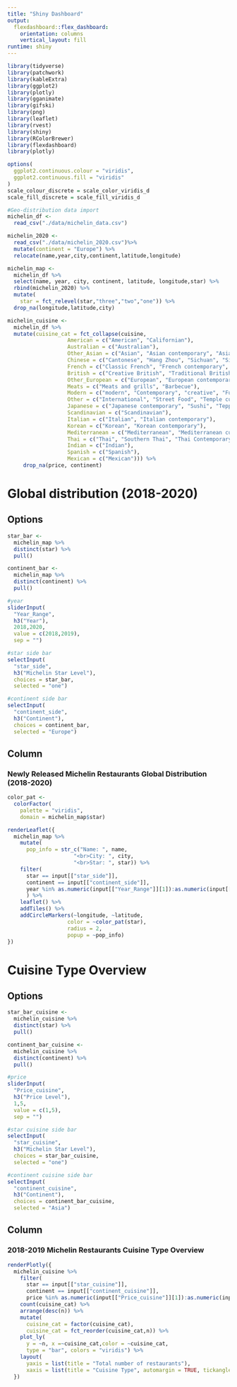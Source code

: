 ```yaml
---
title: "Shiny Dashboard"
output: 
  flexdashboard::flex_dashboard:
    orientation: columns
    vertical_layout: fill
runtime: shiny
---
```


```r
library(tidyverse)
library(patchwork)
library(kableExtra)
library(ggplot2)
library(plotly)
library(gganimate)
library(gifski)
library(png)
library(leaflet)
library(rvest)
library(shiny)
library(RColorBrewer)
library(flexdashboard)
library(plotly)

options(
  ggplot2.continuous.colour = "viridis",
  ggplot2.continuous.fill = "viridis"
)
scale_colour_discrete = scale_color_viridis_d
scale_fill_discrete = scale_fill_viridis_d

#Geo-distribution data import 
michelin_df <-
  read_csv("./data/michelin_data.csv")

michelin_2020 <-
  read_csv("./data/michelin_2020.csv")%>%
  mutate(continent = "Europe") %>%
  relocate(name,year,city,continent,latitude,longitude)

michelin_map <-
  michelin_df %>%
  select(name, year, city, continent, latitude, longitude,star) %>%
  rbind(michelin_2020) %>%
  mutate(
    star = fct_relevel(star,"three","two","one")) %>%
  drop_na(longitude,latitude,city)

michelin_cuisine <- 
  michelin_df %>%
  mutate(cuisine_cat = fct_collapse(cuisine,
                   American = c("American", "Californian"), 
                   Australian = c("Australian"),
                   Other_Asian = c("Asian", "Asian contemporary", "Asian influences", "Peranakan"),
                   Chinese = c("Cantonese", "Hang Zhou", "Sichuan", "Sichuan-Huai Yang", "Cantonese Roast Meats", "Fujian", "Hunanese and Sichuan", "Chinese", "Shanghainese", "Taiwanese", "Dim Sum", "Taizhou", "Noodles and congee"), 
                   French = c("Classic French", "French contemporary", "Creative French", "French", "Modern French"),
                   British = c("Creative British", "Traditional British", "Modern British"), 
                   Other_European = c("European", "European contemporary", "Austrian", "Danish", "Finnish"),
                   Meats = c("Meats and grills", "Barbecue"),
                   Modern = c("modern", "Contemporary", "creative", "Fusion", "Modern cuisine", "Creative", "Gastropub", "Innovative"), 
                   Other = c("International", "Street Food", "Temple cuisine", "Seafood", "Vegetarian", "Classic cuisine", "Market cuisine", "Regional cuisine", "Steakhouse", "Moroccan"), 
                   Japanese = c("Japanese contemporary", "Sushi", "Teppanyaki", "Japanese"),
                   Scandinavian = c("Scandinavian"),
                   Italian = c("Italian", "Italian contemporary"),
                   Korean = c("Korean", "Korean contemporary"), 
                   Mediterranean = c("Mediterranean", "Mediterranean cuisine"),
                   Thai = c("Thai", "Southern Thai", "Thai Contemporary"), 
                   Indian = c("Indian"), 
                   Spanish = c("Spanish"), 
                   Mexican = c("Mexican"))) %>% 
     drop_na(price, continent)
```

Global distribution (2018-2020)
=======================================================================

Options {.sidebar}
-----------------------------------------------------------------------

```r
star_bar <-
  michelin_map %>%
  distinct(star) %>%
  pull()

continent_bar <-
  michelin_map %>%
  distinct(continent) %>%
  pull()

#year
sliderInput(
  "Year_Range",
  h3("Year"),
  2018,2020,
  value = c(2018,2019),
  sep = "")

#star side bar
selectInput(
  "star_side",
  h3("Michelin Star Level"),
  choices = star_bar,
  selected = "one")

#continent side bar
selectInput(
  "continent_side",
  h3("Continent"),
  choices = continent_bar,
  selected = "Europe")
```

Column {data-width=800}
-----------------------------------------------------------------------

### Newly Released Michelin Restaurants Global Distribution (2018-2020)

```r
color_pat <-
  colorFactor(
    palette = "viridis",
    domain = michelin_map$star)

renderLeaflet({
  michelin_map %>%
    mutate(
      pop_info = str_c("Name: ", name,
                     "<br>City: ", city,
                     "<br>Star: ", star)) %>%    
    filter(
      star == input[["star_side"]],
      continent == input[["continent_side"]],
      year %in% as.numeric(input[["Year_Range"]][1]):as.numeric(input[["Year_Range"]][2])
      ) %>%
    leaflet() %>%
    addTiles() %>% 
    addCircleMarkers(~longitude, ~latitude,
                   color = ~color_pat(star),
                   radius = 2,
                   popup = ~pop_info)
})
```

Cuisine Type Overview 
=======================================================================

Options {.sidebar}
-----------------------------------------------------------------------

```r
star_bar_cuisine <-
  michelin_cuisine %>%
  distinct(star) %>%
  pull()

continent_bar_cuisine <-
  michelin_cuisine %>%
  distinct(continent) %>%
  pull()

#price
sliderInput(
  "Price_cuisine",
  h3("Price Level"),
  1,5,
  value = c(1,5),
  sep = "")

#star cuisine side bar
selectInput(
  "star_cuisine",
  h3("Michelin Star Level"),
  choices = star_bar_cuisine,
  selected = "one")

#continent cuisine side bar
selectInput(
  "continent_cuisine",
  h3("Continent"),
  choices = continent_bar_cuisine,
  selected = "Asia")

```

Column {data-width=800}
-----------------------------------------------------------------------

### 2018-2019 Michelin Restaurants Cuisine Type Overview 

```r
renderPlotly({
  michelin_cuisine %>%
    filter(
      star == input[["star_cuisine"]],
      continent == input[["continent_cuisine"]],
      price %in% as.numeric(input[["Price_cuisine"]][1]):as.numeric(input[["Price_cuisine"]][2])) %>%
    count(cuisine_cat) %>%
    arrange(desc(n)) %>%
    mutate(
      cuisine_cat = factor(cuisine_cat),
      cuisine_cat = fct_reorder(cuisine_cat,n)) %>%
    plot_ly(
      y = ~n, x =~cuisine_cat,color = ~cuisine_cat,
      type = "bar", colors = "viridis") %>%
    layout(
      yaxis = list(title = "Total number of restaurants"),
      xaxis = list(title = "Cuisine Type", automargin = TRUE, tickangle = 45))
  })
```

